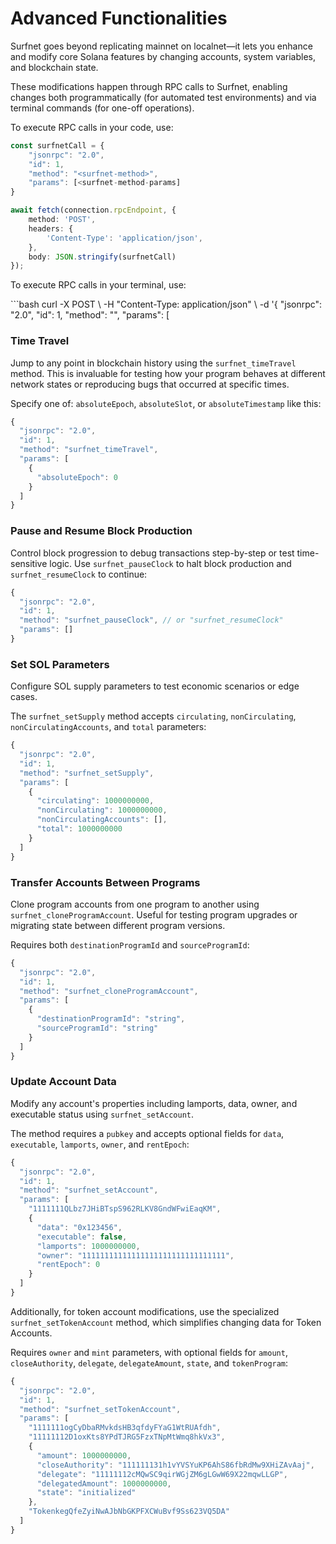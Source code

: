 
# Advanced Functionalities

Surfnet goes beyond replicating mainnet on localnet—it lets you enhance and modify core Solana features by changing accounts, system variables, and blockchain state.

These modifications happen through RPC calls to Surfnet, enabling changes both programmatically (for automated test environments) and via terminal commands (for one-off operations).

To execute RPC calls in your code, use:

```ts
const surfnetCall = {
    "jsonrpc": "2.0",
    "id": 1,
    "method": "<surfnet-method>",
    "params": [<surfnet-method-params]
}

await fetch(connection.rpcEndpoint, {
    method: 'POST',
    headers: {
        'Content-Type': 'application/json',
    },
    body: JSON.stringify(surfnetCall)
});
```

To execute RPC calls in your terminal, use:

<Codeblock lang="terminal">
```bash
curl -X POST \
    -H "Content-Type: application/json" \
    -d '{
        "jsonrpc": "2.0",
        "id": 1,
        "method": "<surfnet-method>",
        "params": [<surfnet-method-params]
    }' \
    http://localhost:8899
```
</Codeblock>

<ArticleSection name="Customize System Variables" id="customize-system-variables" level="h2" />

### Time Travel

Jump to any point in blockchain history using the `surfnet_timeTravel` method. This is invaluable for testing how your program behaves at different network states or reproducing bugs that occurred at specific times.

Specify one of: `absoluteEpoch`, `absoluteSlot`, or `absoluteTimestamp` like this:

```ts
{
  "jsonrpc": "2.0",
  "id": 1,
  "method": "surfnet_timeTravel",
  "params": [
    {
      "absoluteEpoch": 0
    }
  ]
}
```

### Pause and Resume Block Production

Control block progression to debug transactions step-by-step or test time-sensitive logic. Use `surfnet_pauseClock` to halt block production and `surfnet_resumeClock` to continue:

```ts
{
  "jsonrpc": "2.0",
  "id": 1,
  "method": "surfnet_pauseClock", // or "surfnet_resumeClock"
  "params": []
}
```

<ArticleSection name="Modify Account Data" id="modify-account-data" level="h2" />

### Set SOL Parameters

Configure SOL supply parameters to test economic scenarios or edge cases. 

The `surfnet_setSupply` method accepts `circulating`, `nonCirculating`, `nonCirculatingAccounts`, and `total` parameters:

```ts
{
  "jsonrpc": "2.0",
  "id": 1,
  "method": "surfnet_setSupply",
  "params": [
    {
      "circulating": 1000000000,
      "nonCirculating": 1000000000,
      "nonCirculatingAccounts": [],
      "total": 1000000000
    }
  ]
}
```

### Transfer Accounts Between Programs

Clone program accounts from one program to another using `surfnet_cloneProgramAccount`. Useful for testing program upgrades or migrating state between different program versions.

Requires both `destinationProgramId` and `sourceProgramId`:

```ts
{
  "jsonrpc": "2.0",
  "id": 1,
  "method": "surfnet_cloneProgramAccount",
  "params": [
    {
      "destinationProgramId": "string",
      "sourceProgramId": "string"
    }
  ]
}
```

### Update Account Data

Modify any account's properties including lamports, data, owner, and executable status using `surfnet_setAccount`. 

The method requires a `pubkey` and accepts optional fields for `data`, `executable`, `lamports`, `owner`, and `rentEpoch`:

```ts
{
  "jsonrpc": "2.0",
  "id": 1,
  "method": "surfnet_setAccount",
  "params": [
    "1111111QLbz7JHiBTspS962RLKV8GndWFwiEaqKM",
    {
      "data": "0x123456",
      "executable": false,
      "lamports": 1000000000,
      "owner": "11111111111111111111111111111111",
      "rentEpoch": 0
    }
  ]
}
```

Additionally, for token account modifications, use the specialized `surfnet_setTokenAccount` method, which simplifies changing data for Token Accounts.

Requires `owner` and `mint` parameters, with optional fields for `amount`, `closeAuthority`, `delegate`, `delegateAmount`, `state`, and `tokenProgram`:

```ts
{
  "jsonrpc": "2.0",
  "id": 1,
  "method": "surfnet_setTokenAccount",
  "params": [
    "1111111ogCyDbaRMvkdsHB3qfdyFYaG1WtRUAfdh",
    "11111112D1oxKts8YPdTJRG5FzxTNpMtWmq8hkVx3",
    {
      "amount": 1000000000,
      "closeAuthority": "111111131h1vYVSYuKP6AhS86fbRdMw9XHiZAvAaj",
      "delegate": "11111112cMQwSC9qirWGjZM6gLGwW69X22mqwLLGP",
      "delegatedAmount": 1000000000,
      "state": "initialized"
    },
    "TokenkegQfeZyiNwAJbNbGKPFXCWuBvf9Ss623VQ5DA"
  ]
}
```